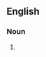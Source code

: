 {{also|cradle robber}}
==English==

===Noun===
{{en-noun|head=[[cradle]]-[[robber]]}}

# {{alternative spelling of|en|cradle robber}}